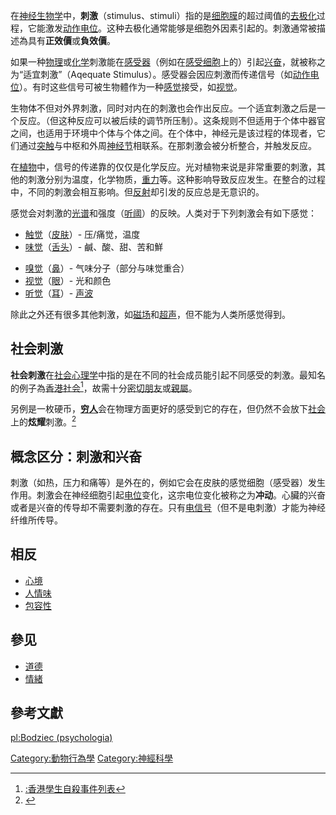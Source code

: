 在[[神经生物学|神经生物学]]中，'''刺激'''（stimulus、stimuli）指的是[[细胞膜|细胞膜]]的超过阈值的[[去极化|去极化]]过程，它能激发[[动作电位|动作电位]]。这种去极化通常能够是细胞外因素引起的。刺激通常被描述為具有'''正效價'''或'''負效價'''。

如果一种[[物理|物理]]或[[化学|化学]]刺激能在[[感受器|感受器]]（例如在[[感受细胞|感受细胞]]上的）引起[[兴奋|兴奋]]，就被称之为“适宜刺激”（Aqequate Stimulus）。感受器会因应刺激而传递信号（如[[动作电位|动作电位]]）。有时这些信号可被生物體作为一种[[感觉|感觉]]接受，如[[视觉|视觉]]。

生物体不但对外界刺激，同时对内在的刺激也会作出反应。一个适宜刺激之后是一个反应。（但这种反应可以被后续的调节所压制）。这条规则不但适用于个体中器官之间，也适用于环境中个体与个体之间。在个体中，神经元是该过程的体现者，它们通过[[突触|突触]]与中枢和外周[[神经节|神经节]]相联系。在那刺激会被分析整合，并触发反应。

在[[植物|植物]]中，信号的传递靠的仅仅是化学反应。光对植物来说是非常重要的刺激，其他的刺激分别为温度，化学物质，[[重力|重力]]等。这种影响导致反应发生。在整合的过程中，不同的刺激会相互影响。但[[反射_(生理学)|反射]]却引发的反应总是无意识的。

感觉会对刺激的[[光谱|光谱]]和强度（[[听阈|听阈]]）的反映。人类对于下列刺激会有如下感觉：
* [[触觉|触觉]]（[[皮肤|皮肤]]）- 压/痛觉，温度
* [[味觉|味觉]]（[[舌头|舌头]]）- 鹹、酸、甜、苦和鮮

* [[嗅觉|嗅觉]]（[[鼻|鼻]]）- 气味分子（部分与味觉重合）
* [[视觉|视觉]]（[[眼|眼]]）- 光和颜色
* [[听觉|听觉]]（[[耳|耳]]）- [[声波|声波]]

除此之外还有很多其他刺激，如[[磁场|磁场]]和[[超声|超声]]，但不能为人类所感觉得到。

==社会刺激==
'''社会刺激'''在[[社会心理学|社会心理学]]中指的是在不同的社会成员能引起不同感受的刺激。最知名的例子為[[香港社会|香港社会]]<ref>[[:香港學生自殺事件列表|:香港學生自殺事件列表]]</ref>，故需十分[[密切朋友|密切朋友]]或[[親屬|親屬]]。

另例是一枚硬币，'''[[穷人|穷人]]'''会在物理方面更好的感受到它的存在，但仍然不会放下[[社会|社会]]上的'''炫耀'''刺激。<ref>{{Cite web |url=https://m.iask.sina.com.cn/b/L0MiZDDrxV.html |title=社会刺激与社会行为之间的中介过程是什么？ |accessdate=2018-07-20 |archive-date=2020-04-01 |archive-url=https://web.archive.org/web/20200401225001/https://m.iask.sina.com.cn/b/L0MiZDDrxV.html |dead-url=no }}</ref>

==概念区分：刺激和兴奋==
刺激（如热，压力和痛等）是外在的，例如它会在皮肤的感觉细胞（感受器）发生作用。刺激会在神经细胞引起[[电位|电位]]变化，这宗电位变化被称之为'''冲动'''。心臟的兴奋或者是兴奋的传导却不需要刺激的存在。只有[[电信号|电信号]]（但不是电刺激）才能为神经纤维所传导。

==相反==
*[[心境|心境]]
*[[人情味|人情味]]
*[[包容性|包容性]]

==參见==
*[[道德|道德]]
*[[情緒|情緒]]

==參考文獻==
{{reflist}}

{{Authority control}}
[[Category:動物行為學|Category:動物行為學]]
[[Category:神經科學|Category:神經科學]]

[[pl:Bodziec_(psychologia)|pl:Bodziec (psychologia)]]